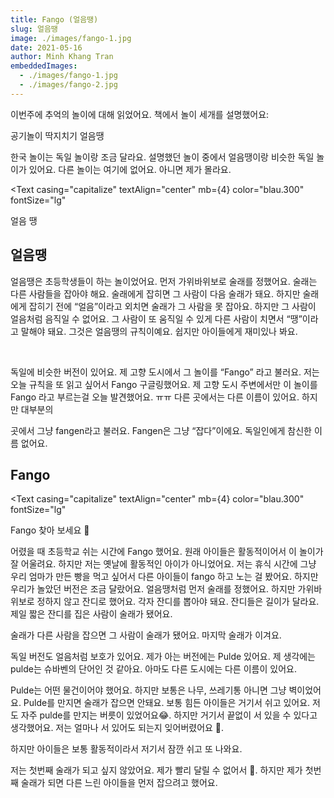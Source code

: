 ```yaml
---
title: Fango (얼음땡)
slug: 얼음땡
image: ./images/fango-1.jpg
date: 2021-05-16
author: Minh Khang Tran
embeddedImages:
  - ./images/fango-1.jpg
  - ./images/fango-2.jpg
---
```




이번주에 추억의 놀이에 대해 읽었어요. 책에서 놀이 세개를 설명했어요:

<OrderedList>

<ListItem>
  공기놀이
</ListItem>
<ListItem>
  딱지치기
</ListItem>
<ListItem>
	얼음땡
</ListItem>

</OrderedList>


한국 놀이는 독일 놀이랑 조금 달라요. 설명했던 놀이 중에서 얼음땡이랑 비슷한 독일 놀이가 있어요. 다른 놀이는 여기에 없어요. 아니면 제가 몰라요. 


<GatsbyImage
  image={getImage(props.embeddedImages[0])}
  alt="얼음 땡"
  className="post-img"
/>
<Text
  casing="capitalize"
  textAlign="center"
  mb={4}
  color="blau.300"
  fontSize="lg"
>
  얼음 땡
</Text>

## 얼음땡

얼음땡은 초등학생들이 하는 놀이었어요. 먼저 가위바위보로 술래를 정했어요. 술래는 다른 사람들을 잡아야 해요. 술래에게 잡히면 그 사람이 다음 술래가 돼요. 하지만 술래에게 잡히기 전에 “얼음”이라고 외치면 술래가 그 사람을 못 잡아요. 하지만 그 사람이 얼음처럼 음직일 수 없어요. 그 사람이 또 움직일 수 있게 다른 사람이 치면서 “땡”이라고 말해야 돼요. 그것은 얼음땡의 규칙이예요. 쉽지만 아이들에게 재미있나 봐요. 

​

독일에 비슷한 버전이 있어요. 제 고향 도시에서 그 놀이를 “Fango” 라고 불러요. 저는 오늘 규칙을 또 읽고 싶어서 Fango 구글링했어요. 제 고향 도시 주변에서만 이 놀이를 Fango 라고 부르는걸 오늘 발견했어요. ㅠㅠ 다른 곳에서는 다른 이름이 있어요. 하지만 대부분의

곳에서 그냥 fangen라고 불러요. Fangen은 그냥 “잡다”이에요. 독일인에게 참신한 이름 없어요. 

## Fango

<GatsbyImage
  image={getImage(props.embeddedImages[1])}
  alt="Fango 찾아 보세요 🤗"
  className="post-img"
/>
<Text
  casing="capitalize"
  textAlign="center"
  mb={4}
  color="blau.300"
  fontSize="lg"
>
  Fango 찾아 보세요 🤗
</Text>

어렸을 때 초등학교 쉬는 시간에 Fango 했어요. 원래 아이들은 활동적이어서 이 놀이가 잘 어울려요. 하지만 저는 옛날에 활동적인 아이가 아니었어요. 저는 휴식 시간에 그냥 우리 엄마가 만든 빵을 먹고 싶어서 다른 아이들이 fango 하고 노는 걸 봤어요. 하지만 우리가 놀았던 버전은 조금 달랐어요. 얼음땡처럼 먼저 술래를 정했어요. 하지만 가위바위보로 정하지 않고 잔디로 했어요. 각자 잔디를 뽑아야 돼요. 잔디들은 길이가 달라요. 제일 짧은 잔디를 집은 사람이 술래가 됐어요. 

술래가 다른 사람을 잡으면 그 사람이 술래가 됐어요. 마지막 술래가 이겨요. 

독일 버전도 얼음처럼 보호가 있어요. 제가 아는 버전에는 Pulde 있어요. 제 생각에는 pulde는 슈바벤의 단어인 것 같아요. 아마도 다른 도시에는 다른 이름이 있어요. 

Pulde는 어떤 물건이어야 했어요. 하지만 보통은 나무, 쓰레기통 아니면 그냥 벽이었어요. Pulde를 만지면 술래가 잡으면 안돼요. 보통 힘든 아이들은 거기서 쉬고 있어요. 저도 자주 pulde를 만지는 버릇이 있었어요😂. 하지만 거기서 끝없이 서 있을 수 있다고 생각했어요. 저는 얼마나 서 있어도 되는지 잊어버렸어요 🤔. 

하지만 아이들은 보통 활동적이라서 저기서 잠깐 쉬고 또 나와요. 

저는 첫번째 술래가 되고 싶지 않았어요. 제가 빨리 달릴 수 없어서 🤫. 하지만 제가 첫번째 술래가 되면 다른 느린 아이들을 먼저 잡으려고 했어요. 